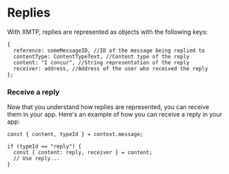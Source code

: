 # Replies

With XMTP, replies are represented as objects with the following keys:

```tsx
{
  reference: someMessageID, //ID of the message being replied to
  contentType: ContentTypeText, //Content type of the reply
  content: "I concur", //String representation of the reply
  receiver: address, //Address of the user who received the reply
};
```

### Receive a reply

Now that you understand how replies are represented, you can receive them in your app. Here's an example of how you can receive a reply in your app:

```tsx
const { content, typeId } = context.message;

if (typeId == "reply") {
  const { content: reply, receiver } = content;
  // Use reply...
}
```

